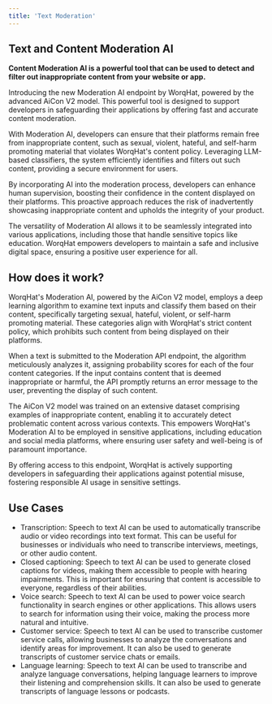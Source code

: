 ```yaml
---
title: 'Text Moderation'
---
```


## Text and Content Moderation AI

**Content Moderation AI is a powerful tool that can be used to detect and filter out inappropriate content from your website or app.**

Introducing the new Moderation AI endpoint by WorqHat, powered by the advanced AiCon V2 model. This powerful tool is designed to support developers in safeguarding their applications by offering fast and accurate content moderation.

With Moderation AI, developers can ensure that their platforms remain free from inappropriate content, such as sexual, violent, hateful, and self-harm promoting material that violates WorqHat's content policy. Leveraging LLM-based classifiers, the system efficiently identifies and filters out such content, providing a secure environment for users.

By incorporating AI into the moderation process, developers can enhance human supervision, boosting their confidence in the content displayed on their platforms. This proactive approach reduces the risk of inadvertently showcasing inappropriate content and upholds the integrity of your product.

The versatility of Moderation AI allows it to be seamlessly integrated into various applications, including those that handle sensitive topics like education. WorqHat empowers developers to maintain a safe and inclusive digital space, ensuring a positive user experience for all.

## How does it work?

WorqHat's Moderation AI, powered by the AiCon V2 model, employs a deep learning algorithm to examine text inputs and classify them based on their content, specifically targeting sexual, hateful, violent, or self-harm promoting material. These categories align with WorqHat's strict content policy, which prohibits such content from being displayed on their platforms.

When a text is submitted to the Moderation API endpoint, the algorithm meticulously analyzes it, assigning probability scores for each of the four content categories. If the input contains content that is deemed inappropriate or harmful, the API promptly returns an error message to the user, preventing the display of such content.

The AiCon V2 model was trained on an extensive dataset comprising examples of inappropriate content, enabling it to accurately detect problematic content across various contexts. This empowers WorqHat's Moderation AI to be employed in sensitive applications, including education and social media platforms, where ensuring user safety and well-being is of paramount importance.

By offering access to this endpoint, WorqHat is actively supporting developers in safeguarding their applications against potential misuse, fostering responsible AI usage in sensitive settings.

## Use Cases

* Transcription: Speech to text AI can be used to automatically transcribe audio or video recordings into text format. This can be useful for businesses or individuals who need to transcribe interviews, meetings, or other audio content.
* Closed captioning: Speech to text AI can be used to generate closed captions for videos, making them accessible to people with hearing impairments. This is important for ensuring that content is accessible to everyone, regardless of their abilities.
* Voice search: Speech to text AI can be used to power voice search functionality in search engines or other applications. This allows users to search for information using their voice, making the process more natural and intuitive.
* Customer service: Speech to text AI can be used to transcribe customer service calls, allowing businesses to analyze the conversations and identify areas for improvement. It can also be used to generate transcripts of customer service chats or emails.
* Language learning: Speech to text AI can be used to transcribe and analyze language conversations, helping language learners to improve their listening and comprehension skills. It can also be used to generate transcripts of language lessons or podcasts.